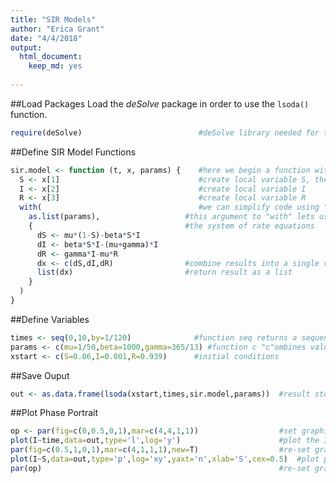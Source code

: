 ```yaml
---
title: "SIR Models"
author: "Erica Grant"
date: "4/4/2018"
output:
  html_document:
    keep_md: yes
    
---
```

##Load Packages
Load the *deSolve* package in order to use the `lsoda()` function.
```r
require(deSolve)                          #deSolve library needed for this computing session
```

##Define SIR Model Functions
```r
sir.model <- function (t, x, params) {    #here we begin a function with three arguments
  S <- x[1]                               #create local variable S, the first element of x
  I <- x[2]                               #create local variable I
  R <- x[3]                               #create local variable R
  with(                                   #we can simplify code using "with"
    as.list(params),                   #this argument to "with" lets us use the variable names
    {                                  #the system of rate equations
      dS <- mu*(1-S)-beta*S*I
      dI <- beta*S*I-(mu+gamma)*I
      dR <- gamma*I-mu*R
      dx <- c(dS,dI,dR)                #combine results into a single vector dx
      list(dx)                         #return result as a list
    }
  )
}

```
##Define Variables
```r
times <- seq(0,10,by=1/120)              #function seq returns a sequence
params <- c(mu=1/50,beta=1000,gamma=365/13) #function c "c"ombines values into a vector
xstart <- c(S=0.06,I=0.001,R=0.939)      #initial conditions
```

##Save Ouput
```r
out <- as.data.frame(lsoda(xstart,times,sir.model,params))  #result stored in dataframe
```

##Plot Phase Portrait
```r
op <- par(fig=c(0,0.5,0,1),mar=c(4,4,1,1))                  #set graphical parameters
plot(I~time,data=out,type='l',log='y')                      #plot the I variable as a line
par(fig=c(0.5,1,0,1),mar=c(4,1,1,1),new=T)                  #re-set graphical parameters
plot(I~S,data=out,type='p',log='xy',yaxt='n',xlab='S',cex=0.5)  #plot phase portrait
par(op)                                                     #re-set graphical parameters
```


